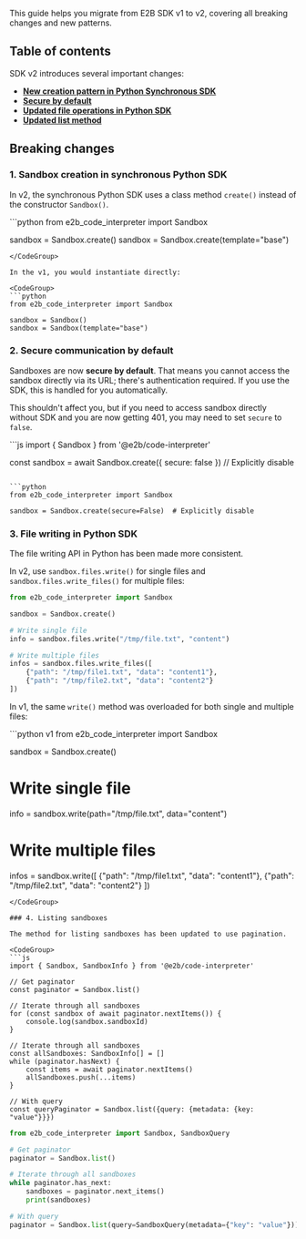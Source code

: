 This guide helps you migrate from E2B SDK v1 to v2, covering all breaking changes and new patterns.

## Table of contents

SDK v2 introduces several important changes:
- [**New creation pattern in Python Synchronous SDK**](#1-sandbox-creation-in-synchronous-python-sdk)
- [**Secure by default**](#2-security-default-change)
- [**Updated file operations in Python SDK**](#3-file-writing-in-python-sdk)
- [**Updated list method**](#4-listing-sandboxes)

## Breaking changes

### 1. Sandbox creation in synchronous Python SDK

In v2, the synchronous Python SDK uses a class method `create()` instead of the constructor `Sandbox()`.

<CodeGroup>
```python
from e2b_code_interpreter import Sandbox

sandbox = Sandbox.create()
sandbox = Sandbox.create(template="base")
```
</CodeGroup>

In the v1, you would instantiate directly:

<CodeGroup>
```python
from e2b_code_interpreter import Sandbox

sandbox = Sandbox()
sandbox = Sandbox(template="base")
```
</CodeGroup>

### 2. Secure communication by default

Sandboxes are now **secure by default**. That means you cannot access the sandbox directly via its URL; there's authentication required. If you use the SDK, this is handled for you automatically.

This shouldn't affect you, but if you need to access sandbox directly without SDK and you are now getting 401, you may need to set `secure` to `false`.

<CodeGroup>
```js
import { Sandbox } from '@e2b/code-interpreter'

const sandbox = await Sandbox.create({ secure: false }) // Explicitly disable
```

```python
from e2b_code_interpreter import Sandbox

sandbox = Sandbox.create(secure=False)  # Explicitly disable
```
</CodeGroup>

### 3. File writing in Python SDK

The file writing API in Python has been made more consistent.

In v2, use `sandbox.files.write()` for single files and `sandbox.files.write_files()` for multiple files:
<CodeGroup>
```python v2
from e2b_code_interpreter import Sandbox

sandbox = Sandbox.create()

# Write single file
info = sandbox.files.write("/tmp/file.txt", "content")

# Write multiple files
infos = sandbox.files.write_files([
    {"path": "/tmp/file1.txt", "data": "content1"},
    {"path": "/tmp/file2.txt", "data": "content2"}
])
```
</CodeGroup>

In v1, the same `write()` method was overloaded for both single and multiple files:

<CodeGroup>
```python v1
from e2b_code_interpreter import Sandbox

sandbox = Sandbox.create()

# Write single file
info = sandbox.write(path="/tmp/file.txt", data="content")

# Write multiple files
infos = sandbox.write([
    {"path": "/tmp/file1.txt", "data": "content1"},
    {"path": "/tmp/file2.txt", "data": "content2"}
])
```
</CodeGroup>

### 4. Listing sandboxes

The method for listing sandboxes has been updated to use pagination.

<CodeGroup>
```js
import { Sandbox, SandboxInfo } from '@e2b/code-interpreter'

// Get paginator
const paginator = Sandbox.list()

// Iterate through all sandboxes
for (const sandbox of await paginator.nextItems()) {
    console.log(sandbox.sandboxId)
}

// Iterate through all sandboxes
const allSandboxes: SandboxInfo[] = []
while (paginator.hasNext) {
    const items = await paginator.nextItems()
    allSandboxes.push(...items)
}

// With query
const queryPaginator = Sandbox.list({query: {metadata: {key: "value"}}})
```
```python
from e2b_code_interpreter import Sandbox, SandboxQuery

# Get paginator
paginator = Sandbox.list()

# Iterate through all sandboxes
while paginator.has_next:
    sandboxes = paginator.next_items()
    print(sandboxes)

# With query
paginator = Sandbox.list(query=SandboxQuery(metadata={"key": "value"}))
```
</CodeGroup>
